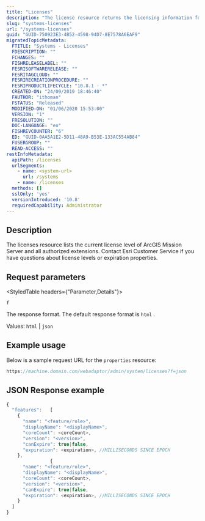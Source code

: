 ```yaml
---
title: "Licenses"
description: "The license resource returns the licensing information for  ArcGIS Mission Server"
slug: "systems-licenses"
url: "/systems-licenses"
guid: "GUID-750923E3-4B52-4598-94D7-8E7578A6EAF9"
migratedTopicMetadata:
  FTITLE: "Systems - Licenses"
  FDESCRIPTION: ""
  FCHANGES: ""
  FISHRELEASELABEL: ""
  FESRISOFTWARERELEASE: ""
  FESRITAGCLOUD: ""
  FESRIRECREATIONPROCEDURE: ""
  FESRIPRODUCTLIFECYCLE: "10.8.1 - *"
  CREATED-ON: "24/09/2019 18:46:40"
  FAUTHOR: "ithoman"
  FSTATUS: "Released"
  MODIFIED-ON: "01/06/2020 15:53:00"
  VERSION: "1"
  FRESOLUTION: ""
  DOC-LANGUAGE: "en"
  FISHREVCOUNTER: "6"
  ED: "GUID-0AA5A1E2-5D11-48A9-B53E-133AC554AB84"
  FUSERGROUP: ""
  READ-ACCESS: ""
restInfoMetadata:
  apiPath: /licenses
  urlSegments:
    - name: <system-url>
      url: /systems
    - name: /licenses
  methods: []
  sslOnly: 'yes'
  versionIntroduced: '10.8'
  requiredCapability: Administrator
---
```


## Description

The licenses resource lists the current license level of  ArcGIS Mission Server and all authorized extensions. Contact Esri Customer Service if you have questions about license levels or expiration properties.

##  Request parameters

<StyledTable headers={"Parameter,Details"}>

<StyledTableRow>

<StyledTableCell cellStyle="markdown">

`f` 

</StyledTableCell>

<StyledTableCell cellStyle="markdown">

The response format. The default response format is `html` .

Values: `html`  \| `json` 

</StyledTableCell>

</StyledTableRow>

</StyledTable>

## Example usage

Below is a sample request URL for the `properties`  resource:

```javascript
https://machine.domain.com/webadaptor/admin/system/licenses?f=json
```

 

## JSON Response example

```javascript
{
  "features":	[												
    {
      "name": "<feature/role>",
      "displayName": "<displayName>",
      "coreCount": <coreCount>,
      "version": "<version>",
      "canExpire": true|false,
      "expiration": <expiration>, //MILLISECONDS SINCE EPOCH
    },
				{
      "name": "<feature/role>",
      "displayName": "<displayName>",
      "coreCount": <coreCount>,
      "version": "<version>",
      "canExpire": true|false,
      "expiration": <expiration>, //MILLISECONDS SINCE EPOCH
    }
  ]
}
```

 
